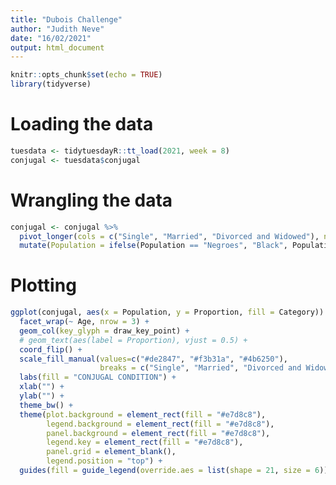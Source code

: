 ---
title: "Dubois Challenge"
author: "Judith Neve"
date: "16/02/2021"
output: html_document
---

```{r setup, include=FALSE}
knitr::opts_chunk$set(echo = TRUE)
library(tidyverse)
```

# Loading the data

```{r}
tuesdata <- tidytuesdayR::tt_load(2021, week = 8)
conjugal <- tuesdata$conjugal
```

# Wrangling the data

```{r}
conjugal <- conjugal %>%
  pivot_longer(cols = c("Single", "Married", "Divorced and Widowed"), names_to = "Category", values_to = "Proportion") %>%
  mutate(Population = ifelse(Population == "Negroes", "Black", Population))
```


# Plotting

```{r}
ggplot(conjugal, aes(x = Population, y = Proportion, fill = Category)) +
  facet_wrap(~ Age, nrow = 3) +
  geom_col(key_glyph = draw_key_point) +
  # geom_text(aes(label = Proportion), vjust = 0.5) +
  coord_flip() +
  scale_fill_manual(values=c("#de2847", "#f3b31a", "#4b6250"),
                    breaks = c("Single", "Married", "Divorced and Widowed")) +
  labs(fill = "CONJUGAL CONDITION") +
  xlab("") +
  ylab("") +
  theme_bw() +
  theme(plot.background = element_rect(fill = "#e7d8c8"),
        legend.background = element_rect(fill = "#e7d8c8"),
        panel.background = element_rect(fill = "#e7d8c8"),
        legend.key = element_rect(fill = "#e7d8c8"),
        panel.grid = element_blank(),
        legend.position = "top") +
  guides(fill = guide_legend(override.aes = list(shape = 21, size = 6)))

```

